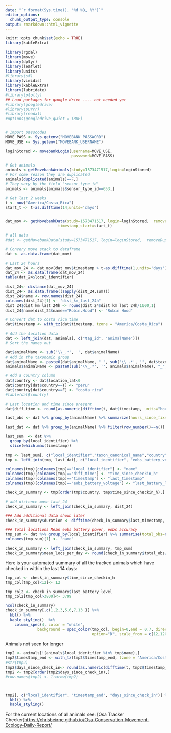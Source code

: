 ```yaml
---
date: "`r format(Sys.time(), '%d %B, %Y')`"
editor_options: 
  chunk_output_type: console
output: rmarkdown::html_vignette
---
```


```r
knitr::opts_chunk$set(echo = TRUE)
library(kableExtra)

library(rgdal)
library(move)
library(dplyr)
library(leaflet)
library(units)
#library(sf)
library(viridis)
library(kableExtra)
library(lubridate)
#library(plotly)
## Load packages for google drive ---- not needed yet
#library(googledrive)
#library(purrr)
#library(readxl)
#options(googledrive_quiet = TRUE)


# Import passcodes
MOVE_PASS <- Sys.getenv("MOVEBANK_PASSWORD")
MOVE_USE <- Sys.getenv("MOVEBANK_USERNAME")

loginStored <- movebankLogin(username=MOVE_USE, 
                             password=MOVE_PASS)

# Get animals
animals <-getMovebankAnimals(study=1573471517,login=loginStored)
# For some reason they are duplicated
animals[duplicated(animals)==F,]
# They vary by the field "sensor_type_id"
animals <- animals[animals$sensor_type_id==653,]

# Get last 2 weeks
t <- now("America/Costa_Rica")
start_t <- t-as.difftime(14,units='days')


dat_mov <- getMovebankData(study=1573471517, login=loginStored,  removeDuplicatedTimestamps=TRUE,
                       timestamp_start=start_t)

# all data
#dat <- getMovebankData(study=1573471517, login=loginStored,  removeDuplicatedTimestamps=TRUE)

# Convery move stack to dataframe
dat <- as.data.frame(dat_mov)

# Last 24 hours
dat_mov_24 <- dat_mov[dat_mov$timestamp > t-as.difftime(1,units='days'),]
dat_24 <- as.data.frame(dat_mov_24)
table(dat_24$local_identifier)

dist_24<- distance(dat_mov_24)
dist_24<- as.data.frame((sapply(dist_24,sum)))
dist_24$name <- row.names(dist_24)
colnames(dist_24)[1] <- "dist_km_last_24h"
dist_24$dist_km_last_24h <- round(dist_24$dist_km_last_24h/1000,1)
dist_24$name[dist_24$name=="Robin.Hood"] <- "Robin Hood"

# Convert dat to costa rica time
dat$timestamp <- with_tz(dat$timestamp, tzone = "America/Costa_Rica")

# Add the location data
dat <- left_join(dat, animals[, c("tag_id", "animalName")])
# Sort the names out

dat$animalName <- sub('\\_.*', '', dat$animalName)
# Add in the taxonomic group
dat$animalName <- paste0(dat$animalName, "_", sub('\\ .*', '', dat$taxon_canonical_name))
animals$animalName <- paste0(sub('\\_.*', '', animals$animalName), "_", sub('\\ .*', '', animals$taxon_canonical_name))

# Add a country column
dat$country <- dat$location_lat<0
dat$country[dat$country==T] <- "peru"
dat$country[dat$country==F] <- "costa_rica"
#table(dat$country)

# Last location and time since present
dat$diff_time <- round(as.numeric(difftime(t, dat$timestamp, units="hours")),1)

last_obs <- dat %>% group_by(animalName) %>% summarize(hours_since_fix=min(diff_time))

last_dat <- dat %>% group_by(animalName) %>% filter(row_number()==n())

last_sum  <- dat %>% 
  group_by(local_identifier) %>%
  slice(which.max(timestamp))

tmp <- last_sum[, c("local_identifier","taxon_canonical_name","country", "timestamp", "diff_time")]
tmp <- left_join(tmp, last_dat[, c("local_identifier", "eobs_battery_voltage")])

colnames(tmp)[colnames(tmp)=="local_identifier"] <- "name"
colnames(tmp)[colnames(tmp)=="diff_time"] <- "time_since_checkin_h"
colnames(tmp)[colnames(tmp)=="timestamp"] <- "last_timestamp"
colnames(tmp)[colnames(tmp)=="eobs_battery_voltage"] <- "last_battery_level"

check_in_summary <- tmp[order(tmp$country, tmp$time_since_checkin_h),]

# add distance move last_24
check_in_summary <- left_join(check_in_summary, dist_24)

### Add additional data shown later
check_in_summary$duration <- difftime(check_in_summary$last_timestamp, start_t, "days")

### Total locations Mean eobs battery power, eobs accuracy
tmp_sum <- dat %>% group_by(local_identifier) %>% summarise(total_obs=n(), mean_batt=mean(eobs_battery_voltage, na.rm=T), loc_accuracy=mean(eobs_horizontal_accuracy_estimate, na.rm=T))
colnames(tmp_sum)[1] <- "name"

check_in_summary <- left_join(check_in_summary, tmp_sum)
check_in_summary$mean_locs_per_day <- round(check_in_summary$total_obs/as.numeric(check_in_summary$duration),0)

```

Here is your automated summary of all the tracked animals which have checked in within the last 14 days:

```r
tmp_col <- check_in_summary$time_since_checkin_h
tmp_col[tmp_col<12]<- 12

tmp_col2 <- check_in_summary$last_battery_level
tmp_col2[tmp_col>3800]<- 3799

ncol(check_in_summary)
check_in_summary[,c(1,2,3,5,6,7,13 )] %>%
  kbl() %>%
  kable_styling()  %>%
    column_spec(4, color = "white",
              background = spec_color(tmp_col, begin=0,end = 0.7, direction=-1,
                                      option="D", scale_from = c(12,120)))


```

Animals not seen for longer

```r
tmp2 <- animals[!(animals$local_identifier %in% tmp$name),]
tmp2$timestamp_end <- with_tz(tmp2$timestamp_end, tzone = "America/Costa_Rica")
#str(tmp2)
tmp2$days_since_check_in<- round(as.numeric(difftime(t, tmp2$timestamp_end, units="days")),1)
tmp2 <- tmp2[order(tmp2$days_since_check_in),]
#row.names(tmp2) <- 1:nrow(tmp2)



tmp2[, c("local_identifier", "timestamp_end", "days_since_check_in")] %>%
  kbl() %>%
  kable_styling()

```

For the current locations of all animals see: [Osa Tracker Checker]<https://chrisbeirne.github.io/Osa-Conservation-Movement-Ecology-Daily-Report/>
